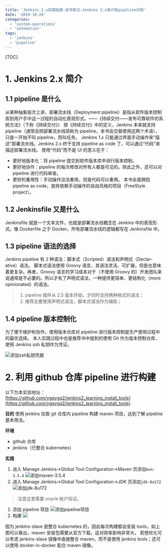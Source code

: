 ```yaml
---
title: 'Jenkins 2.x实践指南-读书笔记-Jenkins 2.x简介和pipeline示例'
date: '2019-10-24'
categories:
  - 'system-operations'
  - 'automation'
tags:
  - 'jenkins'
  - 'pipeline'
---
```


[TOC]

# 1. Jenkins 2.x 简介

## 1.1 pipeline 是什么

从某种抽象层次上讲，部署流水线（Deployment pipeline）是指从软件版本控制库到用户手中这一过程的自动化表现形式。——《持续交付——发布可靠软件的系统方法》（下称《持续交付》） 按《持续交付》中的定义，Jenkins 本来就支持 pipeline（通常会把部署流水线简称为 pipeline，本书会交替使用这两个术语），只是一开始不叫 pipeline，而叫任务。 Jenkins 1.x 只能通过界面手动操作来“描述”部署流水线。Jenkins 2.x 终于支持 pipeline as code 了，可以通过“代码”来描述部署流水线。 使用“代码”而不是 UI 的意义在于：

- 更好地版本化：将 pipeline 提交到软件版本库中进行版本控制。
- 更好地协作：pipeline 的每次修改对所有人都是可见的。除此之外，还可以对 pipeline 进行代码审查。
- 更好的重用性：手动操作没法重用，但是代码可以重用。 本书全面拥抱 pipeline as code，放弃依赖手动操作的自由风格的项目（FreeStyle project）。

## 1.2 Jenkinsfile 又是什么

Jenkinsfile 就是一个文本文件，也就是部署流水线概念在 Jenkins 中的表现形式。像 Dockerfile 之于 Docker。所有部署流水线的逻辑都写在 Jenkinsfile 中。

## 1.3 pipeline 语法的选择

Jenkins pipeline 有 2 种语法：脚本式（Scripted）语法和声明式（Declar-ative）语法。 脚本式语法使用 Groovy 语言，其语法灵活、可扩展，但是也意味着更复杂。再者，Groovy 语言的学习成本对于（不使用 Groovy 的）开发团队来说通常是不必要的。所以才有了声明式语法，一种提供更简单、更结构化（more opinionated）的语法。

> 1. pipeline 插件从 2.5 版本开始，才同时支持两种格式的语法；
> 2. 推荐主要使用声明式语法，脚本式语法作为辅助；

## 1.4 pipeline 版本控制化

为了便于维护和协作，使用版本仓库对 pipeline 进行版本控制是生产使用过程中的最优选择。 本人实践过程中也是推荐书中提到的使用 Git 作为版本控制仓库，使用 Jenkins ssh 私钥作为凭证。

![添加ssh私钥凭据](images/1571907999840.png)

# 2. 利用 github 仓库 pipeline 进行构建

以下为本实验地址： [https://github.com/ygqygq2/jenkins2_learning_install_tools](https://github.com/ygqygq2/jenkins2_learning_install_tools)

**目的** 使用 jenkins 拉取 git 仓库内 pipeline 构建 maven 项目，达到了解 pipeline 基本用法。

**环境**

- github 仓库
- jenkins（已整合 kubernetes）

**实践**

1. 进入 Manage Jenkins→Global Tool Configuration->Maven 页添加`mvn-3.5.4` ![添加maven-3.5.4](images/1571908790122.png)
2. 进入 Manage Jenkins→Global Tool Configuration→JDK 页添加`jdk-8u172` ![添加jdk-8u172](images/1571909016349-1024x449.png)

> 注意这里需要 oracle 帐户验证。

1. 添加 pipeline 项目 ![添加pipeline项目](images/1571909599348-1024x455.png)
2. 构建 ![](images/1571910835892-1024x456.png)

因为 jenkins-slave 是整合 kubernetes 的，因此每次构建都会安装 tools，如上图可以看出，maven 安装包需要从官方下载，这对效率影响非常大。 若想优化可以考虑 jenkins-slave 镜像中直接整合 maven，而不是使用 jenkins tools；还可以使用 docker-in-docker 配合 maven 镜像。
